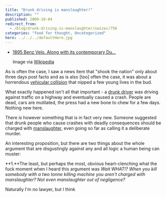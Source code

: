 ```yaml
---
title: "Drunk driving is manslaughter!"
description: ""
published: 2009-10-04
redirect_from:
  - /blog/drunk-driving-is-manslaughter/swizec/756
categories: "food for thought, Uncategorized"
hero: ../../../defaultHero.jpg
---
```


- [1895 Benz Velo. Along with its contemporary Du...](http://commons.wikipedia.org/wiki/Image:Benz-velo.jpg)

  Image via [Wikipedia](http://commons.wikipedia.org/wiki/Image:Benz-velo.jpg)

As is often the case, I saw a news item that "shook the nation" only about three days post facto and as is also \[too] often the case, it was about a horrendous [vehicular collision](http://en.wikipedia.org/wiki/Car_accident) that nipped a few young lives in the bud.

What exactly happened isn't all that important - a [drunk driver](http://en.wikipedia.org/wiki/Drunk_driving_%28United_States%29) was driving against traffic on a highway and eventually caused a crash. People are dead, cars are mutilated, the press had a new bone to chew for a few days. Nothing new here.

There _is_ however something that is in fact very new. Someone suggested that drunk people who cause crashes with deadly consequences should be charged with [manslaughter](http://en.wikipedia.org/wiki/Manslaughter), even going so far as calling it a deliberate murder.

An interesting proposition, but there are two things about the whole argument that are disgustingly against any and all logic a human being can muster:

**1.**The least, but perhaps the most, obvious heart-clenching what the fuck moment when I heard this argument was _Wait WHAT!? When you kill somebody with a two tonne killing machine you aren't charged with manslaughter? Not even manslaughter out of negligence?_

Naturally I'm no lawyer, but I think
